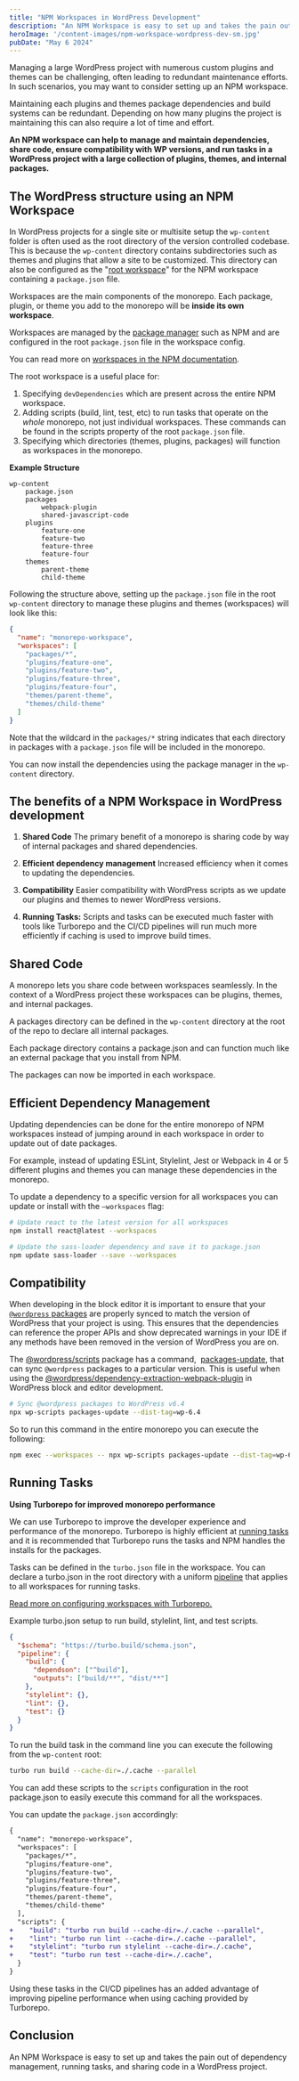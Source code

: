 ```yaml
---
title: "NPM Workspaces in WordPress Development"
description: "An NPM Workspace is easy to set up and takes the pain out of dependency management, running tasks, and sharing code in a WordPress project."
heroImage: '/content-images/npm-workspace-wordpress-dev-sm.jpg'
pubDate: "May 6 2024"
---
```


Managing a large WordPress project with numerous custom plugins and themes can be challenging, often leading to redundant maintenance efforts. In such scenarios, you may want to consider setting up an NPM workspace.

Maintaining each plugins and themes package dependencies and build systems can be redundant. Depending on how many plugins the project is maintaining this can also require a lot of time and effort.

**An NPM workspace can help to manage and maintain dependencies, share code, ensure compatibility with WP versions, and run tasks in a WordPress project with a large collection of plugins, themes, and internal packages.**

## The WordPress structure using an NPM Workspace

In WordPress projects for a single site or multisite setup the `wp-content` folder is often used as the root directory of the version controlled codebase. This is because the `wp-content` directory contains subdirectories such as themes and plugins that allow a site to be customized. This directory can also be configured as the "[root workspace](https://turbo.build/repo/docs/handbook/what-is-a-monorepo#the-root-workspace)" for the NPM workspace containing a `package.json` file.

Workspaces are the main components of the monorepo. Each package, plugin, or theme you add to the monorepo will be **inside its own workspace**.

Workspaces are managed by the [package manager](https://turbo.build/repo/docs/handbook/package-installation) such as NPM and are configured in the root `package.json` file in the workspace config.

You can read more on [workspaces in the NPM documentation](https://docs.npmjs.com/cli/v8/using-npm/workspaces#description).

The root workspace is a useful place for:

1. Specifying `devDependencies` which are present across the entire NPM workspace.
2. Adding scripts (build, lint, test, etc) to run tasks that operate on the *whole* monorepo, not just individual workspaces. These commands can be found in the scripts property of the root `package.json` file.
3. Specifying which directories (themes, plugins, packages) will function as workspaces in the monorepo.

**Example Structure**

```
wp-content
    package.json
    packages
        webpack-plugin
        shared-javascript-code
    plugins
        feature-one
        feature-two
        feature-three
        feature-four
    themes
        parent-theme
        child-theme
```

Following the structure above, setting up the `package.json` file in the root `wp-content` directory to manage these plugins and themes (workspaces) will look like this:

```json
{
  "name": "monorepo-workspace",
  "workspaces": [
    "packages/*",
    "plugins/feature-one",
    "plugins/feature-two",
    "plugins/feature-three",
    "plugins/feature-four",
    "themes/parent-theme",
    "themes/child-theme"
  ]
}
```

Note that the wildcard in the `packages/*` string indicates that each directory in packages with a `package.json` file will be included in the monorepo.

You can now install the dependencies using the package manager in the `wp-content` directory.

## The benefits of a NPM Workspace in WordPress development

1. **Shared Code**
   The primary benefit of a monorepo is sharing code by way of internal packages and shared dependencies.

2. **Efficient dependency management**
   Increased efficiency when it comes to updating the dependencies.

3. **Compatibility** 
   Easier compatibility with WordPress scripts as we update our plugins and themes to newer WordPress versions.

4. **Running Tasks:**
   Scripts and tasks can be executed much faster with tools like Turborepo and the CI/CD pipelines will run much more efficiently if caching is used to improve build times.

## Shared Code

A monorepo lets you share code between workspaces seamlessly. In the context of a WordPress project these workspaces can be plugins, themes, and internal packages.

A packages directory can be defined in the `wp-content` directory at the root of the repo to declare all internal packages.

Each package directory contains a package.json and can function much like an external package that you install from NPM.

The packages can now be imported in each workspace.

## Efficient Dependency Management

Updating dependencies can be done for the entire monorepo of NPM workspaces instead of jumping around in each workspace in order to update out of date packages.

For example, instead of updating ESLint, Stylelint, Jest or Webpack in 4 or 5 different plugins and themes you can manage these dependencies in the monorepo.

To update a dependency to a specific version for all workspaces you can update or install with the `—workspaces` flag:

```sh
# Update react to the latest version for all workspaces
npm install react@latest --workspaces

# Update the sass-loader dependency and save it to package.json
npm update sass-loader --save --workspaces
```

## Compatibility

When developing in the block editor it is important to ensure that your [`@wordpress` packages](https://developer.wordpress.org/block-editor/reference-guides/packages/) are properly synced to match the version of WordPress that your project is using. This ensures that the dependencies can reference the proper APIs and show deprecated warnings in your IDE if any methods have been removed in the version of WordPress you are on.

The [@wordpress/scripts](https://developer.wordpress.org/block-editor/reference-guides/packages/packages-scripts/) package has a command,  [packages-update](https://developer.wordpress.org/block-editor/reference-guides/packages/packages-scripts/#packages-update), that can sync `@wordpress` packages to a particular version. This is useful when using the [@wordpress/dependency-extraction-webpack-plugin](https://developer.wordpress.org/block-editor/reference-guides/packages/packages-dependency-extraction-webpack-plugin/) in WordPress block and editor development.

```sh
# Sync @wordpress packages to WordPress v6.4
npx wp-scripts packages-update --dist-tag=wp-6.4
```
So to run this command in the entire monorepo you can execute the following:

```sh
npm exec --workspaces -- npx wp-scripts packages-update --dist-tag=wp-6.4
```

## Running Tasks

**Using Turborepo for improved monorepo performance**

We can use Turborepo to improve the developer experience and performance of the monorepo. Turborepo is highly efficient at [running tasks](https://turbo.build/repo/docs/core-concepts/monorepos/running-tasks) and it is recommended that Turborepo runs the tasks and NPM handles the installs for the packages. 

Tasks can be defined in the `turbo.json` file in the workspace. You can declare a turbo.json in the root directory with a uniform [pipeline](https://turbo.build/repo/docs/reference/configuration#pipeline) that applies to all workspaces for running tasks.

[Read more on configuring workspaces with Turborepo.](https://turbo.build/repo/docs/core-concepts/monorepos/configuring-workspaces)

Example turbo.json setup to run build, stylelint, lint, and test scripts.

```json
{
  "$schema": "https://turbo.build/schema.json",
  "pipeline": {
    "build": {
      "dependson": ["^build"],
      "outputs": ["build/**", "dist/**"]
    },
    "stylelint": {},
    "lint": {},
    "test": {}
  }
}
```

To run the build task in the command line you can execute the following from the `wp-content` root:

```sh
turbo run build --cache-dir=./.cache --parallel
```

You can add these scripts to the `scripts` configuration in the root package.json to easily execute this command for all the workspaces.

You can update the `package.json` accordingly: 

```diff
{
  "name": "monorepo-workspace",
  "workspaces": [
    "packages/*",
    "plugins/feature-one",
    "plugins/feature-two",
    "plugins/feature-three",
    "plugins/feature-four",
    "themes/parent-theme",
    "themes/child-theme"
  ],
  "scripts": {
+    "build": "turbo run build --cache-dir=./.cache --parallel",
+    "lint": "turbo run lint --cache-dir=./.cache --parallel",
+    "stylelint": "turbo run stylelint --cache-dir=./.cache",
+    "test": "turbo run test --cache-dir=./.cache",
  }
}
```

Using these tasks in the CI/CD pipelines has an added advantage of improving pipeline performance when using caching provided by Turborepo.
## Conclusion

An NPM Workspace is easy to set up and takes the pain out of dependency management, running tasks, and sharing code in a WordPress project.
